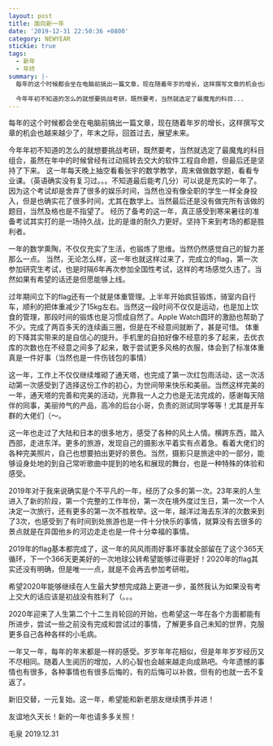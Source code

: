```yaml
---
layout: post
title: 面向新一年
date: '2019-12-31 22:50:36 +0800'
category: NEWYEAR
stickie: true
tags:
  - 新年
  - 年终
summary: |-
  每年的这个时候都会坐在电脑前搞出一篇文章，现在随着年岁的增长，这样撰写文章的机会也越来越少了，年末之际，回首过去，展望未来。

  今年年初不知道的怎么的就想要挑战考研，既然要考，当然就选定了最魔鬼的科目...
---
```


每年的这个时候都会坐在电脑前搞出一篇文章，现在随着年岁的增长，这样撰写文章的机会也越来越少了，年末之际，回首过去，展望未来。

今年年初不知道的怎么的就想要挑战考研，既然要考，当然就选定了最魔鬼的科目组合，虽然在年中的时候曾经有过动摇转去交大的软件工程自命题，但最后还是坚持了下来。
这一年每天晚上抽空看看张宇的数学教学，周末做做数学题，看看专业课。（英语确实没有复习过。。。不知道最后能考几分）可以说是充实的一年了。因为这个考试却是舍弃了很多的娱乐时间，当然也没有像全职的学生一样全身投入，但是也确实花了很多时间，尤其在数学上。当然最后还是没有做完所有该做的题目，当然及格也是不指望了。
经历了备考的这一年，真正感受到寒来暑往的准备考试其实打的是一场持久战，比的是谁的耐久力更好。坚持下来到考场的都是胜利者。

<p id="more"></p>
一年的数学熏陶，不仅仅充实了生活，也锻炼了思维。当然仍然感觉自己的智力差那么一点。
当然，无论怎么样，这一年也就这样过来了，完成立的flag，第一次参加研究生考试，也是时隔6年再次参加全国性考试，这样的考场感觉久违了。当然如果有希望的话还是但愿能够上线。

过年期间立下的flag还有一个就是体重管理。上半年开始疯狂锻炼，骑室内自行车，顺利的把体重减少了15kg左右。当然这一段时间不仅仅是运动，也是加上饮食的管理，那段时间的锻炼也是习惯成自然了。Apple Watch圆环的激励也帮助了不少。完成了两百多天的连续画三圈，但是在不经意间就断了，甚是可惜。
体重的下降其实带来的是自信心的提升。手机里的自拍好像不经意的多了起来，去优衣库的次数也在不经意之间多了起来，敢于尝试更多风格的衣服，体会到了标准体重真是一件好事（当然也是一件伤钱包的事情）

这一年，工作上不仅仅继续堆砌了通天塔，也完成了第一次红包雨活动，这一次活动第一次感受到了选择这份工作的初心，为世间带来快乐和美丽。当然这样完美的一年，通天塔的完善和完美的活动，光靠我一人之力也是无法完成的，感谢每天陪伴的同事，美丽帅气的产品，高冷的后台小哥，负责的测试同学等等！尤其是开车群的大佬们（～。

这一年也走过了大陆和日本的很多地方，感受了各种的风土人情。横跨东西，踏入西部，走进东洋。更多的旅游，发现自己的摄影水平着实有点着急。看着大佬们的各种完美照片，自己也想要拍出更好的景色。当然，摄影只是旅途中的一部分，能够设身处地的到自己常听歌曲中提到的地名和展现的舞台，也是一种特殊的体验和感受。

2019年对于我来说确实是个不平凡的一年，经历了众多的第一次。23年来的人生进入了新的阶段，第一个完整的工作年份，第一次在境外度过生日，第一次一个人决定一次旅行，还有更多的第一次不胜枚举。这一年，越洋过海去东洋的次数来到了3次，也感受到了有时间到处旅游也是一件十分快乐的事情，就算没有去很多的景点就是在异国他乡的河边走走也是一件十分幸福的事情。

2019年的flag基本都完成了，这一年的风风雨雨好事坏事就全部留在了这个365天循环，下一个366天更美好的一次地球公转希望能够过得更好！2020年的flag其实还没有明确，但是唯一一点，就是不会再去参加考研啦。

希望2020年能够继续在人生最大梦想完成路上更进一步，虽然我认为如果没有考上交大的话应该是初战没有胜利了（。。。

2020年迎来了人生第二个十二生肖轮回的开始，也希望这一年在各个方面都能有所进步，尝试一些之前没有完成和尝试过的事情，了解更多自己未知的世界，克服更多自己各种各样的小毛病。

一年又一年，每年的年末都是一样的感受。岁岁年年花相似，但是年年岁岁经历又不尽相同。随着人生阅历的增加，人的心智也会越来越走向成熟吧。今年遗憾的事情也有很多，各种事情也有很多后悔的，有的后悔可以补救，但有的也就一去不复返了。

新旧交替，一元复始。这一年，希望能和新老朋友继续携手并进！

友谊地久天长！新的一年也请多多关照！

毛泉
2019.12.31
